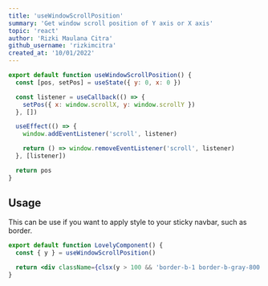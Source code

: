 ---
title: 'useWindowScrollPosition'
summary: 'Get window scroll position of Y axis or X axis'
topic: 'react'
author: 'Rizki Maulana Citra'
github_username: 'rizkimcitra'
created_at: '10/01/2022'
---

```js
export default function useWindowScrollPosition() {
  const [pos, setPos] = useState({ y: 0, x: 0 })

  const listener = useCallback(() => {
    setPos({ x: window.scrollX, y: window.scrollY })
  }, [])

  useEffect(() => {
    window.addEventListener('scroll', listener)

    return () => window.removeEventListener('scroll', listener)
  }, [listener])

  return pos
}
```

## Usage

This can be use if you want to apply style to your sticky navbar, such as border.

```jsx
export default function LovelyComponent() {
  const { y } = useWindowScrollPosition()

  return <div className={clsx(y > 100 && 'border-b-1 border-b-gray-800')}></div>
}
```
